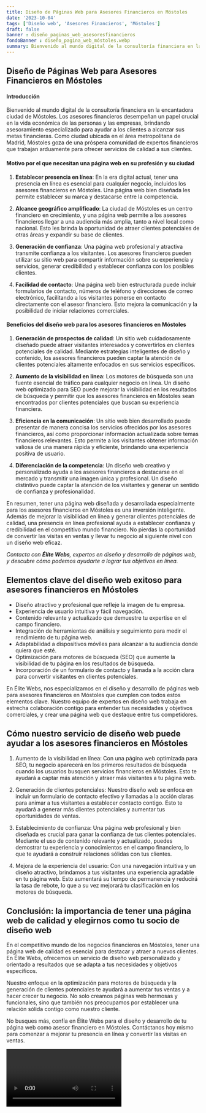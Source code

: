 ```yaml
---
title: Diseño de Páginas Web para Asesores Financieros en Móstoles
date: '2023-10-04'
tags: ['Diseño web', 'Asesores Financieros', 'Móstoles']
draft: false
banner : diseño_paginas_web_asesoresfinancieros
fondoBanner : diseño_pagina_web_móstoles.webp
summary: Bienvenido al mundo digital de la consultoría financiera en la encantadora ciudad de Móstoles. Los asesores financieros desempeñan un papel crucial en la vida económica de las personas y las empresas, brindando asesoramiento especializado para ayudar a los clientes a alcanzar sus metas financieras. Como ciudad ubicada en el área metropolitana de Madrid, Móstoles goza de una próspera comunidad de expertos financieros que trabajan arduamente para ofrecer servicios de calidad a sus clientes.
---
```


## Diseño de Páginas Web para Asesores Financieros en Móstoles

#### Introducción

Bienvenido al mundo digital de la consultoría financiera en la encantadora ciudad de Móstoles. Los asesores financieros desempeñan un papel crucial en la vida económica de las personas y las empresas, brindando asesoramiento especializado para ayudar a los clientes a alcanzar sus metas financieras. Como ciudad ubicada en el área metropolitana de Madrid, Móstoles goza de una próspera comunidad de expertos financieros que trabajan arduamente para ofrecer servicios de calidad a sus clientes.

#### Motivo por el que necesitan una página web en su profesión y su ciudad

1. **Establecer presencia en línea**: En la era digital actual, tener una presencia en línea es esencial para cualquier negocio, incluidos los asesores financieros en Móstoles. Una página web bien diseñada les permite establecer su marca y destacarse entre la competencia.

2. **Alcance geográfico amplificado**: La ciudad de Móstoles es un centro financiero en crecimiento, y una página web permite a los asesores financieros llegar a una audiencia más amplia, tanto a nivel local como nacional. Esto les brinda la oportunidad de atraer clientes potenciales de otras áreas y expandir su base de clientes.

3. **Generación de confianza**: Una página web profesional y atractiva transmite confianza a los visitantes. Los asesores financieros pueden utilizar su sitio web para compartir información sobre su experiencia y servicios, generar credibilidad y establecer confianza con los posibles clientes.

4. **Facilidad de contacto**: Una página web bien estructurada puede incluir formularios de contacto, números de teléfono y direcciones de correo electrónico, facilitando a los visitantes ponerse en contacto directamente con el asesor financiero. Esto mejora la comunicación y la posibilidad de iniciar relaciones comerciales.

#### Beneficios del diseño web para los asesores financieros en Móstoles

1. **Generación de prospectos de calidad**: Un sitio web cuidadosamente diseñado puede atraer visitantes interesados ​​y convertirlos en clientes potenciales de calidad. Mediante estrategias inteligentes de diseño y contenido, los asesores financieros pueden captar la atención de clientes potenciales altamente enfocados en sus servicios específicos.

2. **Aumento de la visibilidad en línea**: Los motores de búsqueda son una fuente esencial de tráfico para cualquier negocio en línea. Un diseño web optimizado para SEO puede mejorar la visibilidad en los resultados de búsqueda y permitir que los asesores financieros en Móstoles sean encontrados por clientes potenciales que buscan su experiencia financiera.

3. **Eficiencia en la comunicación**: Un sitio web bien desarrollado puede presentar de manera concisa los servicios ofrecidos por los asesores financieros, así como proporcionar información actualizada sobre temas financieros relevantes. Esto permite a los visitantes obtener información valiosa de una manera rápida y eficiente, brindando una experiencia positiva de usuario.

4. **Diferenciación de la competencia**: Un diseño web creativo y personalizado ayuda a los asesores financieros a destacarse en el mercado y transmitir una imagen única y profesional. Un diseño distintivo puede captar la atención de los visitantes y generar un sentido de confianza y profesionalidad.

En resumen, tener una página web diseñada y desarrollada especialmente para los asesores financieros en Móstoles es una inversión inteligente. Además de mejorar la visibilidad en línea y generar clientes potenciales de calidad, una presencia en línea profesional ayuda a establecer confianza y credibilidad en el competitivo mundo financiero. No pierdas la oportunidad de convertir las visitas en ventas y llevar tu negocio al siguiente nivel con un diseño web eficaz.

*Contacta con **Élite Webs**, expertos en diseño y desarrollo de páginas web, y descubre cómo podemos ayudarte a lograr tus objetivos en línea.*

<GifSeo />

<Cta />

## Elementos clave del diseño web exitoso para asesores financieros en Móstoles

- Diseño atractivo y profesional que refleje la imagen de tu empresa.
- Experiencia de usuario intuitiva y fácil navegación.
- Contenido relevante y actualizado que demuestre tu expertise en el campo financiero.
- Integración de herramientas de análisis y seguimiento para medir el rendimiento de tu página web.
- Adaptabilidad a dispositivos móviles para alcanzar a tu audiencia donde quiera que esté.
- Optimización para motores de búsqueda (SEO) que aumente la visibilidad de tu página en los resultados de búsqueda.
- Incorporación de un formulario de contacto y llamada a la acción clara para convertir visitantes en clientes potenciales.

En Élite Webs, nos especializamos en el diseño y desarrollo de páginas web para asesores financieros en Móstoles que cumplen con todos estos elementos clave. Nuestro equipo de expertos en diseño web trabaja en estrecha colaboración contigo para entender tus necesidades y objetivos comerciales, y crear una página web que destaque entre tus competidores.

## Cómo nuestro servicio de diseño web puede ayudar a los asesores financieros en Móstoles

1. Aumento de la visibilidad en línea: Con una página web optimizada para SEO, tu negocio aparecerá en los primeros resultados de búsqueda cuando los usuarios busquen servicios financieros en Móstoles. Esto te ayudará a captar más atención y atraer más visitantes a tu página web.

2. Generación de clientes potenciales: Nuestro diseño web se enfoca en incluir un formulario de contacto efectivo y llamadas a la acción claras para animar a tus visitantes a establecer contacto contigo. Esto te ayudará a generar más clientes potenciales y aumentar tus oportunidades de ventas.

3. Establecimiento de confianza: Una página web profesional y bien diseñada es crucial para ganar la confianza de tus clientes potenciales. Mediante el uso de contenido relevante y actualizado, puedes demostrar tu experiencia y conocimientos en el campo financiero, lo que te ayudará a construir relaciones sólidas con tus clientes.

4. Mejora de la experiencia del usuario: Con una navegación intuitiva y un diseño atractivo, brindamos a tus visitantes una experiencia agradable en tu página web. Esto aumentará su tiempo de permanencia y reducirá la tasa de rebote, lo que a su vez mejorará tu clasificación en los motores de búsqueda.

## Conclusión: la importancia de tener una página web de calidad y elegirnos como tu socio de diseño web

En el competitivo mundo de los negocios financieros en Móstoles, tener una página web de calidad es esencial para destacar y atraer a nuevos clientes. En Élite Webs, ofrecemos un servicio de diseño web personalizado y orientado a resultados que se adapta a tus necesidades y objetivos específicos.

Nuestro enfoque en la optimización para motores de búsqueda y la generación de clientes potenciales te ayudará a aumentar tus ventas y a hacer crecer tu negocio. No solo creamos páginas web hermosas y funcionales, sino que también nos preocupamos por establecer una relación sólida contigo como nuestro cliente.

No busques más, confía en Élite Webs para el diseño y desarrollo de tu página web como asesor financiero en Móstoles. Contáctanos hoy mismo para comenzar a mejorar tu presencia en línea y convertir las visitas en ventas.

<Video />

<CtaBot job='Asesores Financieros' city='Móstoles'/>

<Gmaps query='Móstoles+españa+maps' />